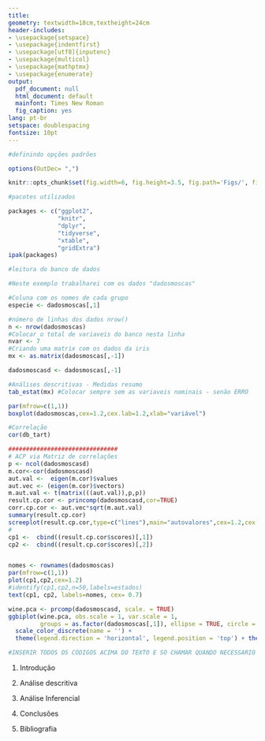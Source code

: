 ```yaml
---
title: 
geometry: textwidth=18cm,textheight=24cm
header-includes:
- \usepackage{setspace}
- \usepackage{indentfirst}
- \usepackage[utf8]{inputenc}
- \usepackage{multicol}
- \usepackage{mathptmx}
- \usepackage{enumerate}
output:
  pdf_document: null
  html_document: default
  mainfont: Times New Roman
  fig_caption: yes
lang: pt-br
setspace: doublespacing
fontsize: 10pt
---
```


\begin{titlepage}
\thispagestyle{empty}
\begin{center}
\begin{center}
\begin{minipage}[s]{1.75cm}
\includegraphics[width=40pt,height=45pt]{logoUnicamp.png} 
\end{minipage}\begin{minipage}[s]{11.25cm}\noindent
{\begin{center} {\Large Universidade Estadual de Campinas}\\
{Instituto de Matemática, Estatística e Computação Científica}\\
{\sc Departamento de Estatística}
\end{center}}
\end{minipage}
\begin{minipage}[s]{0.5cm}
\includegraphics[width=40pt,height=45pt]{logoimecc.png}
\end{minipage}
\end{center}
\end{center}
\vspace{3cm}
\font\fontGrande=cmcsc10 scaled 2500
\font\pessoal=cmr9 scaled 2500

\begin{center}
\vspace*{3.5cm}
{\rule[0 ex]{16cm}{0.05cm}}
{\huge \sc Trabalho - Parte 1 \\[8pt]
Relatório - Questão 2}
{\rule[0 ex]{16cm}{0.05cm}}
\end{center}

\begin{center}

\normalsize \vspace{8mm}


\vspace{4cm}

{\sc  Eliane Ramos de Siqueira  RA:155233} \\
{\sc  Guilherme Pazian  RA:160323}\\
{\sc  Henrique Capatto  RA:146406}\\
{\sc  Murilo Salgado Razoli  RA:150987}

\vspace{0.2cm}

Disciplina: {\bf ME731 - Análise Multivariada}\\
Professor: {\bf Caio Lucidius Naberezny Azevedo}
\vspace{1cm}

{\footnotesize{Campinas - SP \\ 18 de Novembro de 2017}}
\end{center}
\end{titlepage}

```r
#definindo opções padrões 

options(OutDec= ",")

knitr::opts_chunk$set(fig.width=6, fig.height=3.5, fig.path='Figs/', fig.align='center', echo=FALSE, warning=FALSE, message=FALSE)
```

```r
#pacotes utilizados

packages <- c("ggplot2",
              "knitr",
              "dplyr",
              "tidyverse",
              "xtable",
              "gridExtra")
ipak(packages)
```

```r
#leitura do banco de dados

```

```r
#Neste exemplo trabalharei com os dados "dadosmoscas"

#Coluna com os nomes de cada grupo
especie <- dadosmoscas[,1] 

#número de linhas dos dados nrow()
n <- nrow(dadosmoscas)
#Colocar o total de variaveis do banco nesta linha
nvar <- 7
#Criando uma matrix com os dados da iris
mx <- as.matrix(dadosmoscas[,-1])

dadosmoscasd <- dadosmoscas[,-1]

#Análises descritivas - Medidas resumo
tab_estat(mx) #Colocar sempre sem as variaveis nominais - senão ERRO

par(mfrow=c(1,1))
boxplot(dadosmoscas,cex=1.2,cex.lab=1.2,xlab="variável")

#Correlação
cor(db_tart)

###############################
# ACP via Matriz de correlações
p <- ncol(dadosmoscasd)
m.cor<-cor(dadosmoscasd)
aut.val <-  eigen(m.cor)$values
aut.vec <- (eigen(m.cor)$vectors)
m.aut.val <- t(matrix(((aut.val)),p,p))
result.cp.cor <- princomp(dadosmoscasd,cor=TRUE)
corr.cp.cor <- aut.vec*sqrt(m.aut.val)
summary(result.cp.cor)
screeplot(result.cp.cor,type=c("lines"),main="autovalores",cex=1.2,cex.lab=1.2,cex.main=1.2)
#
cp1 <-  cbind((result.cp.cor$scores)[,1])
cp2 <-  cbind((result.cp.cor$scores)[,2])


nomes <- rownames(dadosmoscas)
par(mfrow=c(1,1))
plot(cp1,cp2,cex=1.2)
#identify(cp1,cp2,n=50,labels=estados)
text(cp1, cp2, labels=nomes, cex= 0.7)

wine.pca <- prcomp(dadosmoscasd, scale. = TRUE)
ggbiplot(wine.pca, obs.scale = 1, var.scale = 1,
         groups = as.factor(dadosmoscas[,1]), ellipse = TRUE, circle = TRUE) +
  scale_color_discrete(name = '') +
  theme(legend.direction = 'horizontal', legend.position = 'top') + theme_bw()
```



```r
#INSERIR TODOS OS CÓDIGOS ACIMA DO TEXTO E SÓ CHAMAR QUANDO NECESSARIO
```


1. Introdução

\newpage

2. Análise descritiva

\newpage

3. Análise Inferencial


\newpage

4. Conclusões 

\newpage

5. Bibliografia

\begin{itemize}

  \item Azevedo, C. L. N (2017). Notas de aula sobre análise multivariada de dados http://www.ime.unicamp.br/~cnaber/Material_AM_2S_2017.htm
  \item Johson, R. A. and Wichern, D. W. (2007). Applied Multivariate Statistical Analysis, 7a edição, Upper Saddle River, NJ : Prentice-Hall.

\end{itemize}
